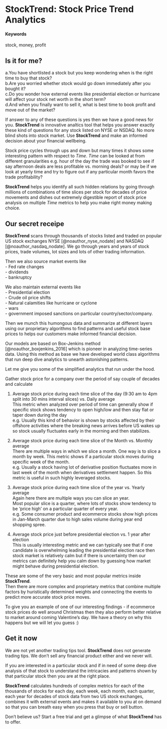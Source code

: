 # StockTrend: Stock Price Trend Analytics  {#StockTrend}

#### Keywords {-}

stock, money, profit

## Is it for me?

a.You have shortlisted a stock but you keep wondering when is the right time to buy that stock?  
b.Are you worried whether stock would go down immediately after you bought it?  
c.Do you wonder how external events like presidential election or hurricane will affect your stock net worth in the short term?  
d.And when you finally want to sell it, what is best time to book profit and move out of the market?

If answer to any of these questions is yes then we have a good news for you.
**StockTrend** is innovative analtics tool that helps you answer exactly these kind of questions for any stock listed on NYSE or NSDAQ. No more blind shots into stock market. Use **StockTrend** and make an informed decision about your financial wellbeing.

Stock price cycles through ups and down but many times it shows some interesting pattern with respect to *Time*. *Time* can be looked at from different granularities e.g. hour of the day the trade was booked to see if say afternoon deals are less profitable vs. morning deals? or may be if we look at yearly time and try to figure out if any particular month favors the trade profitability?

**StockTrend** helps you identify all such hidden relations by going through millions of combinations of time slices per stock for decades of price movements and dishes out extremely digestible report of stock price analysis on multiple *Time* metrics to help you make right money making choice.

## Our secret receipe

**StockTrend** scans through thousands of stocks listed and traded on popular US stock exchanges NYSE [@noauthor_nyse_nodate] and NASDAQ [@noauthor_nasdaq_nodate]. We go through years and years of stock prices, trade volumes, lot sizes and lots of other trading information.  

Then we also source market events like   
- Fed rate changes    
- dividends  
- bankruptcy     

We also maintain external events like   
- Presidential election    
- Crude oil price shifts  
- Natural calamities like hurricane or cyclone  
- wars    
- government imposed sanctions on particular country/sector/company.  

Then we munch this humongous data and summarize at different layers using our proprietary algorithms to find patterns and useful stock base prices to helps our customers make informed financial decision.

Our models are based on Box-Jenkins method [@noauthor_boxjenkins_2016] which is pioneer in analyzing time-series data. Using this method as base we have developed world class algorithms that run deep dive analytics to unearth astonishing patterns.

Let me give you some of the simplified analytics that run under the hood. 

Gather stock price for a company over the period of say couple of decades and calculate  

1. Average stock price during each time slice of the day (9:30 am to 4pm split into 30 mins interval slices) vs. Daily average  
This metric when analyzed over period of time can generally show if specific stock shows tendency to open high/low and then stay flat or taper down during the day  
e.g. Usually this kind of behavior is shown by stocks affected by their offshore activities where the breaking news arrives before US wakes up so stock usually fluctuates early in the morning and then stabilizes.

2. Average stock price during each time slice of the Month vs. Monthly average  
There are multiple ways in which we slice a month. One way is to slice a month by week. This metric shows if a particular stock moves during specific week of the month.  
e.g. Usually a stock having lot of derivative position fluctuates more in last week of the month when derivatives settlement happen. So this metric is useful in such highly leveraged stocks.

3. Average stock price during each time slice of the year vs. Yearly average  
Again here there are multiple ways you can slice an year.   
Most popular slice is a quarter, where lots of stocks show tendency to be 'price high' on a particular quarter of every year.  
e.g. Some consumer product and ecommerce stocks show high prices in Jan-March quarter due to high sales volume during year end shopping spree. 

4. Average stock price just before presidential election vs. 1 year after election  
This is usually interesting metric and we can typically see that if one candidate is overwhelming leading the presidential election race then stock market is relatively calm but if there is uncertainty then our metrics can definitely help you calm down by guessing how market might behave during presidential election.

These are some of the very basic and most popular metrics inside **StockTrend**.  
Then there are more complex and proprietary metrics that combine multiple factors by huristically determined weights and connecting the events to predict more accurate stock price moves.  

To give you an example of one of our interesting findings - if ecommerce stock prices do well around Christmas then they also perform better relative to market around coming Valentine's day. We have a theory on why this happens but we will let you guess :)  

## Get it now

We are not yet another trading tips tool. **StockTrend** does not generate trading tips. We don't sell any financial product either and we never will.  

If you are interested in a particular stock and if in need of some deep dive analysis of that stock to understand the intricacies and patterns shown by that particular stock then you are at the right place.  

**StockTrend** calculates hundreds of complex metrics for each of the thousands of stocks for each day, each week, each month, each quarter, each year for decades of stock data from two US stock exchanges, combines it with external events and makes it available to you at on demand so that you can breath easy when you press that buy or sell button.

Don't believe us? Start a free trial and get a glimpse of what **StockTrend** has to offer.